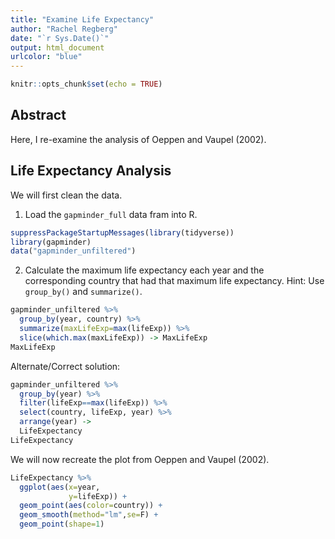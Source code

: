 ```yaml
---
title: "Examine Life Expectancy"
author: "Rachel Regberg"
date: "`r Sys.Date()`"
output: html_document
urlcolor: "blue"
---
```


```r
knitr::opts_chunk$set(echo = TRUE)
```

## Abstract

Here, I re-examine the analysis of Oeppen and Vaupel (2002).


## Life Expectancy Analysis

We will first clean the data.

1. Load the `gapminder_full` data fram into R. 
```r
suppressPackageStartupMessages(library(tidyverse))
library(gapminder)
data("gapminder_unfiltered")
```

2. Calculate the maximum life expectancy each year and the corresponding country that had that maximum life expectancy. Hint: Use `group_by()` and `summarize()`.
```r
gapminder_unfiltered %>%
  group_by(year, country) %>%
  summarize(maxLifeExp=max(lifeExp)) %>%
  slice(which.max(maxLifeExp)) -> MaxLifeExp
MaxLifeExp
```

Alternate/Correct solution:
```r
gapminder_unfiltered %>%
  group_by(year) %>%
  filter(lifeExp==max(lifeExp)) %>%
  select(country, lifeExp, year) %>%
  arrange(year) ->
  LifeExpectancy
LifeExpectancy
```

We will now recreate the plot from Oeppen and Vaupel (2002).

```r
LifeExpectancy %>%
  ggplot(aes(x=year,
             y=lifeExp)) +
  geom_point(aes(color=country)) +
  geom_smooth(method="lm",se=F) +
  geom_point(shape=1)
```